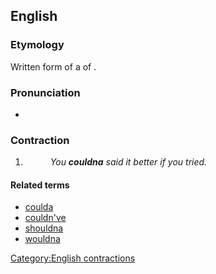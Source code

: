 ==English==

===Etymology===
Written form of a {{reduction (linguistics)|reduction}} of {{m|en|[[could]] [[not]] [[have]]}}.

===Pronunciation===
* {{IPA|/ˈkʊdnə/|lang=en}}

===Contraction===
{{en-cont}}

# {{lb|en|chiefly|_|slang}} {{contraction of|[[could]] [[not]] [[have]]|lang=en}}
#: ''You '''couldna''' said it better if you tried.''

====Related terms====
* [[coulda]]
* [[couldn've]]
* [[shouldna]]
* [[wouldna]]

[[Category:English contractions]]